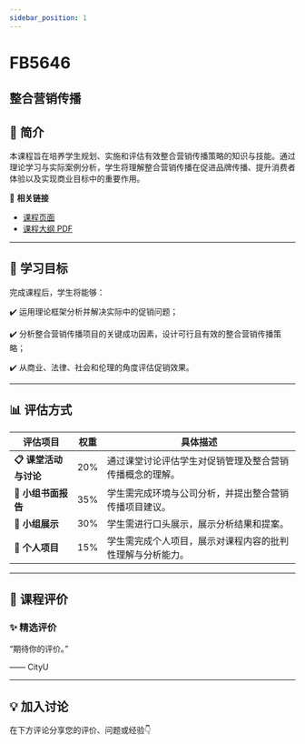 ```yaml
---
sidebar_position: 1
---
```


# FB5646
## 整合营销传播

## **📘 简介**
本课程旨在培养学生规划、实施和评估有效整合营销传播策略的知识与技能。通过理论学习与实际案例分析，学生将理解整合营销传播在促进品牌传播、提升消费者体验以及实现商业目标中的重要作用。

🔗 **相关链接**
- [课程页面](https://www.cityu.edu.hk/catalogue/pg/202526/course/FB5646.htm)
- [课程大纲 PDF](https://www.cityu.edu.hk/catalogue/pg/202526/course/FB5646.pdf)

---

## **🎯 学习目标**

完成课程后，学生将能够：


✔️ 运用理论框架分析并解决实际中的促销问题；

✔️ 分析整合营销传播项目的关键成功因素，设计可行且有效的整合营销传播策略；

✔️ 从商业、法律、社会和伦理的角度评估促销效果。

---

## **📊 评估方式**

| **评估项目**             | **权重** | **具体描述**                                                                                     |
|-------------------------|---------|-----------------------------------------------------------------------------------------------|
| **📋 课堂活动与讨论**     | 20%     | 通过课堂讨论评估学生对促销管理及整合营销传播概念的理解。                                          |
| **📄 小组书面报告**       | 35%     | 学生需完成环境与公司分析，并提出整合营销传播项目建议。                                             |
| **🎤 小组展示**           | 30%     | 学生需进行口头展示，展示分析结果和提案。                                                        |
| **📝 个人项目**           | 15%     | 学生需完成个人项目，展示对课程内容的批判性理解与分析能力。                                        |

---

## **💬 课程评价**

### ✨ **精选评价**
<div className={commentStyles.commentBox}>
    <p className={commentStyles.commentText}>
        “期待你的评价。”
    </p>
    <p className={commentStyles.commentAuthor}>—— CityU</p>
</div>

---

## **💡 加入讨论**

在下方评论分享您的评价、问题或经验👇
<Utterances />